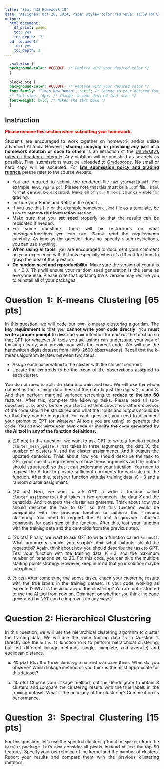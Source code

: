 ---
title: "Stat 432 Homework 10"
date: "Assigned: Oct 28, 2024; <span style='color:red'>Due: 11:59 PM CT, Nov 7, 2024</span>"
output:
  html_document:
    df_print: paged
    toc: yes
    toc_depth: '2'
  pdf_document:
    toc: yes
    toc_depth: 2
---

<style>
  body {
  text-align: justify}
</style>

```{css, echo=FALSE}
  .solution {
  background-color: #CCDDFF; /* Replace with your desired color */
  }
  
  blockquote {
  background-color: #CCDDFF; /* Replace with your desired color */
  font-family: "Times New Roman", serif; /* Change to your desired font family */
  /* font-size: 16px; /* Change to your desired font size */
  font-weight: bold; /* Makes the text bold */
  }
```

## Instruction

<span style='color:red'>__Please remove this section when submitting your homework.__</span>

Students are encouraged to work together on homework and/or utilize advanced AI tools. However, __sharing, copying, or providing any part of a homework solution or code to others__ is an infraction of the [University's rules on Academic Integrity](https://studentcode.illinois.edu/article1/part4/1-401/). Any violation will be punished as severely as possible. Final submissions must be uploaded to [Gradescope](https://www.gradescope.com/courses/570816). No email or hard copy will be accepted. For [**late submission policy and grading rubrics**](https://teazrq.github.io/stat432/syllabus.html), please refer to the course website.

- You are required to submit the rendered file `HWx_yourNetID.pdf`. For example, `HW01_rqzhu.pdf`. Please note that this must be a `.pdf` file. `.html` format __cannot__ be accepted. Make all of your `R` code chunks visible for grading. 
- Include your Name and NetID in the report.
- If you use this file or the example homework `.Rmd` file as a template, be sure to __remove this instruction__ section.
- Make sure that you __set seed__ properly so that the results can be replicated   if needed.
- For some questions, there will be restrictions on what packages/functions you can use. Please read the requirements carefully. As long as the question does not specify s   uch restrictions, you can use anything.
- __When using AI tools__, you are encouraged to document your comment on your experience with AI tools especially when it's difficult for them to grasp the idea of the question.
- __On random seed and reproducibility__: Make sure the version of your `R` is $\geq 4.0.0$. This will ensure your random seed generation is the same as everyone else. Please note that updating the `R` version may require you to reinstall all of your packages. 

# Question 1: K-means Clustering [65 pts]

In this question, we will code our own k-means clustering algorithm. The __key requirement__ is that you __cannot write your code directly__. You __must write a proper prompt__ to describe your intention for each of the function so that GPT (or whatever AI tools you are using) can understand your way of thinking clearly, and provide you with the correct code. We will use the handwritten digits dataset from HW9 (2600 observations). Recall that the k-means algorithm iterates between two steps:

  + Assign each observation to the cluster with the closest centroid.
  + Update the centroids to be the mean of the observations assigned to each cluster.
  
You do not need to split the data into train and test. We will use the whole dataset as the training data. Restrict the data to just the digits 2, 4 and 8. And then perform marginal variance screening to __reduce to the top 50__ features. After this, complete the following tasks. Please read all sub-questions a, b, and c before you start, and think about how different pieces of the code should be structured and what the inputs and outputs should be so that they can be integrated. For each question, you need to document your prompt to GPT (or whatever AI tools you are using) to generate the code. __You cannot wirte your own code or modify the code generated by the AI tool in any of the function definitions.__

  a. [20 pts] In this question, we want to ask GPT to write a function called `cluster_mean_update()` that takes in three arguments, the data $X$, the number of clusters $K$, and the cluster assignments. And it outputs the updated centroids. Think about how you should describe the task to GPT (your specific requirements of how these arguments and the output should structured) so that it can understand your intention. You need to request the AI tool to provide sufficient comments for each step of the function. After this, test your function with the training data, $K = 3$ and a random cluster assignment. 

  b. [20 pts] Next, we want to ask GPT to write a function called `cluster_assignments()` that takes in two arguments, the data $X$ and the centroids. And it outputs the cluster assignments. Think about how you should describe the task to GPT so that this function would be compatible with the previous function to achieve the k-means clustering. You need to request the AI tool to provide sufficient comments for each step of the function. After this, test your function with the training data and the centroids from the previous step.

  c. [20 pts] Finally, we want to ask GPT to write a function called `kmeans()`. What arguments should you supply? And what outputs should be requested? Again, think about how you should describe the task to GPT. Test your function with the training data, $K = 3$, and the maximum number of iterations set to 20. For this code, you can skip the multiple starting points strategy. However, keep in mind that your solution maybe suboptimal.

  d. [5 pts] After completing the above tasks, check your clustering results with the true labels in the training dataset. Is your code working as expected? What is the accuracy of the clustering? You are not restricted to use the AI tool from now on. Comment on whether you think the code generated by GPT can be improved (in any ways).

# Question 2: Hierarchical Clustering

In this question, we will use the hierarchical clustering algorithm to cluster the training data. We will use the same training data as in Question 1. Directly use the `hclust()` function in R to perform hierarchical clustering, but test different linkage methods (single, complete, and average) and euclidean distance. 

  a. [10 pts] Plot the three dendrograms and compare them. What do you observe? Which linkage method do you think is the most appropriate for this dataset?
  
  b. [10 pts] Choose your linkage method, cut the dendrogram to obtain 3 clusters and compare the clustering results with the true labels in the training dataset. What is the accuracy of the clustering? Comment on its performance. 

# Question 3: Spectral Clustering [15 pts]

For this question, let's use the spectral clustering function `specc()` from the `kernlab` package. Let's also consider all pixels, instead of just the top 50 features. Specify your own choice of the kernel and the number of clusters. Report your results and compare them with the previous clustering methods.

